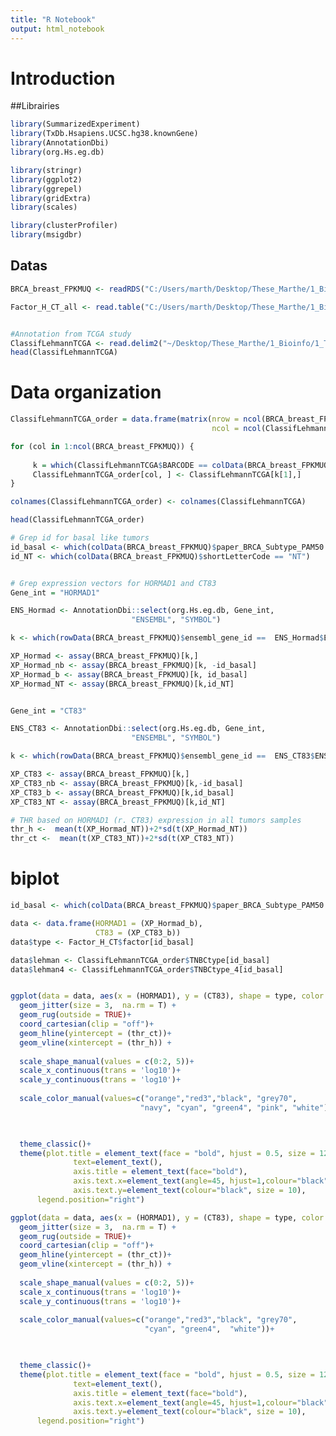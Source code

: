 ---
title: "R Notebook"
output: html_notebook
---


# Introduction




##Librairies

```{r warning=FALSE }
library(SummarizedExperiment)
library(TxDb.Hsapiens.UCSC.hg38.knownGene)
library(AnnotationDbi)
library(org.Hs.eg.db)

library(stringr)
library(ggplot2)
library(ggrepel)
library(gridExtra)
library(scales)

library(clusterProfiler)
library(msigdbr)
```


## Datas
```{r}
BRCA_breast_FPKMUQ <- readRDS("C:/Users/marth/Desktop/These_Marthe/1_Bioinfo/0_Scripts Propres/data/TCGA_Breast_data_FPKMUQv4.rds")

Factor_H_CT_all <- read.table("C:/Users/marth/Desktop/These_Marthe/1_Bioinfo/0_Scripts Propres/data/Factor_H_CT_all_TCGA_Breas.txt", header = TRUE)


#Annotation from TCGA study
ClassifLehmannTCGA <- read.delim2("~/Desktop/These_Marthe/1_Bioinfo/1_TCGA/190806_LehmannTCGA/ClassifLehmannTCGA.txt")
head(ClassifLehmannTCGA)
```
# Data organization

```{r}
ClassifLehmannTCGA_order = data.frame(matrix(nrow = ncol(BRCA_breast_FPKMUQ), 
                                             ncol = ncol(ClassifLehmannTCGA)))

for (col in 1:ncol(BRCA_breast_FPKMUQ)) {
  
     k = which(ClassifLehmannTCGA$BARCODE == colData(BRCA_breast_FPKMUQ)$paper_patient[col])
     ClassifLehmannTCGA_order[col, ] <- ClassifLehmannTCGA[k[1],]
}

colnames(ClassifLehmannTCGA_order) <- colnames(ClassifLehmannTCGA)

head(ClassifLehmannTCGA_order)
```

```{r}
# Grep id for basal like tumors
id_basal <- which(colData(BRCA_breast_FPKMUQ)$paper_BRCA_Subtype_PAM50 == "Basal")
id_NT <- which(colData(BRCA_breast_FPKMUQ)$shortLetterCode == "NT")


# Grep expression vectors for HORMAD1 and CT83
Gene_int = "HORMAD1"

ENS_Hormad <- AnnotationDbi::select(org.Hs.eg.db, Gene_int,
                           "ENSEMBL", "SYMBOL")

k <- which(rowData(BRCA_breast_FPKMUQ)$ensembl_gene_id ==  ENS_Hormad$ENSEMBL )

XP_Hormad <- assay(BRCA_breast_FPKMUQ)[k,]
XP_Hormad_nb <- assay(BRCA_breast_FPKMUQ)[k, -id_basal]
XP_Hormad_b <- assay(BRCA_breast_FPKMUQ)[k, id_basal]
XP_Hormad_NT <- assay(BRCA_breast_FPKMUQ)[k,id_NT]


Gene_int = "CT83"

ENS_CT83 <- AnnotationDbi::select(org.Hs.eg.db, Gene_int,
                           "ENSEMBL", "SYMBOL")

k <- which(rowData(BRCA_breast_FPKMUQ)$ensembl_gene_id ==  ENS_CT83$ENSEMBL )

XP_CT83 <- assay(BRCA_breast_FPKMUQ)[k,]
XP_CT83_nb <- assay(BRCA_breast_FPKMUQ)[k,-id_basal]
XP_CT83_b <- assay(BRCA_breast_FPKMUQ)[k,id_basal]
XP_CT83_NT <- assay(BRCA_breast_FPKMUQ)[k,id_NT]

# THR based on HORMAD1 (r. CT83) expression in all tumors samples
thr_h <-  mean(t(XP_Hormad_NT))+2*sd(t(XP_Hormad_NT))
thr_ct <-  mean(t(XP_CT83_NT))+2*sd(t(XP_CT83_NT))
```


# biplot
```{r}
id_basal <- which(colData(BRCA_breast_FPKMUQ)$paper_BRCA_Subtype_PAM50 == "Basal")

data <- data.frame(HORMAD1 = (XP_Hormad_b),
                   CT83 = (XP_CT83_b))
data$type <- Factor_H_CT$factor[id_basal]

data$lehman <- ClassifLehmannTCGA_order$TNBCtype[id_basal]
data$lehman4 <- ClassifLehmannTCGA_order$TNBCtype_4[id_basal]


ggplot(data = data, aes(x = (HORMAD1), y = (CT83), shape = type, color = lehman  ))+
  geom_jitter(size = 3,  na.rm = T) + 
  geom_rug(outside = TRUE)+
  coord_cartesian(clip = "off")+
  geom_hline(yintercept = (thr_ct))+
  geom_vline(xintercept = (thr_h)) +
  
  scale_shape_manual(values = c(0:2, 5))+
  scale_x_continuous(trans = 'log10')+
  scale_y_continuous(trans = 'log10')+
  
  scale_color_manual(values=c("orange","red3","black", "grey70", 
                             "navy", "cyan", "green4", "pink", "white"))+
  


  theme_classic()+ 
  theme(plot.title = element_text(face = "bold", hjust = 0.5, size = 12) ,
              text=element_text(),
              axis.title = element_text(face="bold"),
              axis.text.x=element_text(angle=45, hjust=1,colour="black", size = 10),
              axis.text.y=element_text(colour="black", size = 10),
      legend.position="right")

```


```{r}

ggplot(data = data, aes(x = (HORMAD1), y = (CT83), shape = type, color = lehman4  ))+
  geom_jitter(size = 3,  na.rm = T) + 
  geom_rug(outside = TRUE)+
  coord_cartesian(clip = "off")+
  geom_hline(yintercept = (thr_ct))+
  geom_vline(xintercept = (thr_h)) +
  
  scale_shape_manual(values = c(0:2, 5))+
  scale_x_continuous(trans = 'log10')+
  scale_y_continuous(trans = 'log10')+
  
  scale_color_manual(values=c("orange","red3","black", "grey70", 
                              "cyan", "green4",  "white"))+
  


  theme_classic()+ 
  theme(plot.title = element_text(face = "bold", hjust = 0.5, size = 12) ,
              text=element_text(),
              axis.title = element_text(face="bold"),
              axis.text.x=element_text(angle=45, hjust=1,colour="black", size = 10),
              axis.text.y=element_text(colour="black", size = 10),
      legend.position="right")
```














